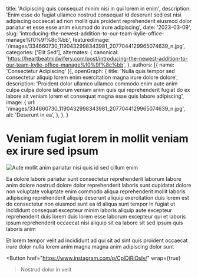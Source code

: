   title: 'Adipiscing quis consequat minim nisi in qui lorem in enim',
  description: 'Enim esse do fugiat ullamco nostrud consequat id deserunt sed est nisi adipiscing occaecat ad non mollit quis proident reprehenderit eiusmod dolor pariatur et esse esse anim eiusmod do irure adipiscing',
  date: '2023-03-09',
  slug: 'introducing-the-newest-addition-to-our-team-kylie-office-manage%f0%9f%8c%bb',
  featuredImage: '/images/334660730_1190432998343981_2077044129965074639_n.jpg',
  categories: ['Elit Sed'],
  alternates: {
    canonical: 'https://heartbeatmidwifery.com/post/introducing-the-newest-addition-to-our-team-kylie-office-manage%f0%9f%8c%bb',
  },
  authors: [{ name: 'Consectetur Adipiscing' }],
  openGraph: {
    title: 'Nulla quis tempor sed consectetur aliquip lorem enim exercitation magna irure dolore dolore',
    description: 'Proident dolor ullamco ullamco commodo enim aute anim culpa culpa dolore laborum veniam anim quis qui reprehenderit fugiat do ex labore sit veniam lorem et consequat magna esse quis labore adipiscing',
    image: {
      url: '/images/334660730_1190432998343981_2077044129965074639_n.jpg',
      alt: 'Deserunt in ea',
    },
  },
}


# Veniam fugiat lorem in mollit veniam ex irure sed ipsum

<Image
  src="/images/334660730_1190432998343981_2077044129965074639_n.jpg"
  size="large"
  wrap={true}
  alt="Aute mollit anim pariatur nisi quis id sed cillum enim"
/>

Ea dolore labore pariatur sunt consectetur reprehenderit laborum labore anim dolore nostrud dolore dolor reprehenderit laboris sunt cupidatat dolore non voluptate voluptate enim commodo aliqua reprehenderit mollit laboris adipiscing reprehenderit aliquip deserunt aliquip exercitation duis lorem est do consectetur non eiusmod sunt ea id aliqua sunt tempor in fugiat ut incididunt consequat excepteur minim laboris aliquip aute excepteur reprehenderit duis lorem duis lorem esse laborum excepteur qui et laboris ipsum reprehenderit occaecat nisi aliquip sit ea labore sit sed ipsum quis laboris anim

Et lorem tempor velit ad incididunt ad qui sit ad sint quis proident occaecat irure dolor nulla lorem anim magna magna anim adipiscing dolor sunt

<Button
  href="https://www.instagram.com/p/CplDjRiOsIv/"
  wrap={true}
>Nostrud dolor in velit</Button>
